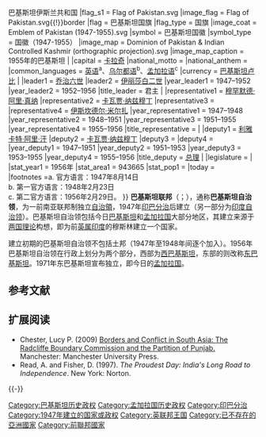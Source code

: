 {{noteTA
|G1=PoliticiansUK
}}
{{Infobox former country
|native_name            = <big>{{Nastaliq|مملکتِ پاکستان}}</big><br/><big>{{lang|bn|পাকিস্তান অধিরাজ্য}}</big>
|conventional_long_name = 巴基斯坦联邦
|common_name            = 巴基斯坦
|status                 = 
|continent              = 亚洲
|region                 = 南亚
|country                = 巴基斯坦
|era                    = [[冷战|冷战]]
|government_type        = [[联邦制|联邦制]][[议会制君主立宪制|议会制君主立宪制]]
|year_start             = 1947年
|year_end               = 1956年
|life_span              = 1947年－1956年<ref name="Timothy C. Winegard">{{cite book|title=Indigenous Peoples of the British Dominions and the First World War|publisher=Cambridge University Press|isbn=978-1107014930|page=2|url=http://books.google.com.pk/books?id=qzIw-c1YOAIC&pg=PA2|author=Timothy C. Winegard|edition=1st|accessdate=11 August 2013|date=29 December 2011|archive-date=2014-04-07|archive-url=https://web.archive.org/web/20140407065356/http://books.google.com.pk/books?id=qzIw-c1YOAIC&pg=PA2|dead-url=no}}</ref>
|event_start            = {{le|1947年印度独立法令|Indian Independence Act 1947|建立}}
|date_start             = 8月14日<ref name="Vipul2009">{{cite book|author=Singh Vipul|title=Longman History & Civics Icse 10|url=https://books.google.com/books?id=RX4OiM0MGZUC&pg=PA132|date=1 September 2009|publisher=Pearson Education India|isbn=978-81-317-2042-4|pages=132–|access-date=2016-09-03|archive-date=2021-01-19|archive-url=https://web.archive.org/web/20210119050536/https://books.google.com/books?id=RX4OiM0MGZUC&pg=PA132|dead-url=no}}</ref>
|event_end              = {{le|1956年巴基斯坦宪法|Constitution of Pakistan of 1956|1956年宪法}}
|date_end               = 3月23日
|event1                 = [[克什米尔战争|印巴战争]]
|date_event1            = 1947年10月22日
|event2                 = 
|date_event2            = 
|
|p1                     = 英属印度
|flag_p1                = British Raj Red Ensign.svg
|s1                     = 巴基斯坦{{!}}巴基斯坦伊斯兰共和国
|flag_s1                = Flag of Pakistan.svg
|image_flag             = Flag of Pakistan.svg{{!}}border
|flag                   = 巴基斯坦国旗
|flag_type              = 国旗
|image_coat             = Emblem of Pakistan (1947-1955).svg
|symbol                 = 巴基斯坦国徽
|symbol_type            = 国徽（1947-1955）
|image_map              = Dominion of Pakistan & Indian Controlled Kashmir (orthographic projection).svg
|image_map_caption      = 1955年的巴基斯坦
|
|capital                = [[卡拉奇|卡拉奇]]<!--NOT ISLAMABAD: ISLAMABAD BECAME THE CAPITAL OF THE ISLAMIC REPUBLIC AND WAS NEVER THE CAPITAL OF THE DOMINION-->
|national_motto         = 
|national_anthem        = 
|common_languages       = [[英语|英语]]<sup>a</sup>、[[乌尔都语|乌尔都语]]<sup>b</sup>、[[孟加拉语|孟加拉语]]<sup>c</sup>
|currency               = [[巴基斯坦卢比|巴基斯坦卢比]]
|
|leader1                = [[乔治六世|乔治六世]]
|leader2                = [[伊丽莎白二世|伊丽莎白二世]]
|year_leader1           = 1947–1952
|year_leader2           = 1952–1956
|title_leader           = 君主
|
|representative1        = [[穆罕默德·阿里·真纳|穆罕默德·阿里·真纳]]
|representative2        = [[卡瓦贾·纳兹穆丁|卡瓦贾·纳兹穆丁]]
|representative3        = {{le|马里克·吴拉姆·穆罕默德|Malik Ghulam Muhammad}}
|representative4        = [[伊斯坎德尔·米尔扎|伊斯坎德尔·米尔扎]]
|year_representative1   = 1947–1948
|year_representative2   = 1948–1951
|year_representative3   = 1951–1955
|year_representative4   = 1955–1956
|title_representative   = {{le|巴基斯坦总督|Governor-General of Pakistan|总督}}
|
|deputy1                = [[利雅卡特·阿里·汗|利雅卡特·阿里·汗]]
|deputy2                = [[卡瓦贾·纳兹穆丁|卡瓦贾·纳兹穆丁]]
|deputy3                = {{le|穆罕默德·阿里·博格拉|Muhammad Ali Bogra}}
|deputy4                = {{le|乔杜里·穆罕默德·阿里|Chaudhry Muhammad Ali}}
|year_deputy1           = 1947–1951
|year_deputy2           = 1951–1953
|year_deputy3           = 1953–1955
|year_deputy4           = 1955–1956
|title_deputy           = [[巴基斯坦总理|总理]]
|
|legislature            = {{le|巴基斯坦制宪议会|Constituent Assembly of Pakistan|制宪议会}}
|
|stat_year1             = 1956年
|stat_area1             = 943665
|stat_pop1              = 
|today                  = {{flagcountry|Pakistan}}<br/>{{flagcountry|Bangladesh}}
|footnotes              =a. 官方语言：1947年8月14日<br/>b. 第一官方语言：1948年2月23日<br/>c. 第二官方语言：1956年2月29日。
}}
'''巴基斯坦联邦'''（{{lang-bn|পাকিস্তান অধিরাজ্য}}；{{lang-ur|مملکتِ پاکستان}}），通称'''巴基斯坦自治领'''，为一前南亚联邦制独立[[自治領|自治領]]，1947年[[印巴分治|印巴分治]]后建立（另一部分为[[印度自治领|印度自治领]]）。巴基斯坦自治领包括今日[[巴基斯坦|巴基斯坦]]和[[孟加拉国|孟加拉国]]大部分地区，其建立来源于[[两国理论|两国理论]]构想，即为前[[英属印度|英属印度]]的穆斯林建立一个国家。

建立初期的巴基斯坦自治领不包括土邦（1947年至1948年间逐个加入）。1956年巴基斯坦自治领在行政上划分为两个部分，西部为[[西巴基斯坦|西巴基斯坦]]，东部的{{le|东孟加拉|East Bengal}}则改称[[东巴基斯坦|东巴基斯坦]]。1971年东巴基斯坦宣布独立，即今日的[[孟加拉国|孟加拉国]]。

== 参考文献 ==
{{Reflist}}

== 扩展阅读 ==
* Chester, Lucy P. (2009) [http://www.manchesteruniversitypress.co.uk/cgi-bin/indexer?product=9780719091360 Borders and Conflict in South Asia: The Radcliffe Boundary Commission and the Partition of Punjab.] {{Webarchive|url=https://archive.today/20160509144755/http://www.manchesteruniversitypress.co.uk/cgi-bin/indexer?product=9780719091360 |date=2016-05-09 }} Manchester: Manchester University Press.
* Read, A. and Fisher, D. (1997). ''The Proudest Day: India's Long Road to Independence''. New York: Norton.

{{-}}
{{英联邦王国}}

[[Category:巴基斯坦历史政权|Category:巴基斯坦历史政权]]
[[Category:孟加拉国历史政权|Category:孟加拉国历史政权]]
[[Category:印巴分治|Category:印巴分治]]
[[Category:1947年建立的国家或政权|Category:1947年建立的国家或政权]]
[[Category:英联邦王国|Category:英联邦王国]]
[[Category:已不存在的亞洲國家|Category:已不存在的亞洲國家]]
[[Category:前聯邦國家|Category:前聯邦國家]]